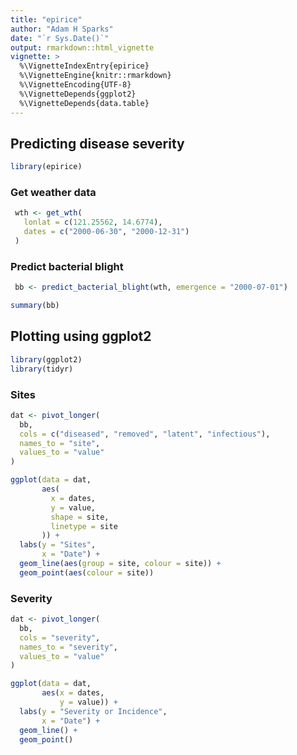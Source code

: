 ```yaml
---
title: "epirice"
author: "Adam H Sparks"
date: "`r Sys.Date()`"
output: rmarkdown::html_vignette
vignette: >
  %\VignetteIndexEntry{epirice}
  %\VignetteEngine{knitr::rmarkdown}
  %\VignetteEncoding{UTF-8}
  %\VignetteDepends{ggplot2}
  %\VignetteDepends{data.table}
---
```


## Predicting disease severity

```r
library(epirice)
```

### Get weather data

```r
 wth <- get_wth(
   lonlat = c(121.25562, 14.6774),
   dates = c("2000-06-30", "2000-12-31")
 )
```

### Predict bacterial blight

```r
 bb <- predict_bacterial_blight(wth, emergence = "2000-07-01")
```

```r
summary(bb)
```
## Plotting using ggplot2

```r
library(ggplot2)
library(tidyr)
```

### Sites

```r
dat <- pivot_longer(
  bb,
  cols = c("diseased", "removed", "latent", "infectious"),
  names_to = "site",
  values_to = "value"
)

ggplot(data = dat,
       aes(
         x = dates,
         y = value,
         shape = site,
         linetype = site
       )) +
  labs(y = "Sites",
       x = "Date") +
  geom_line(aes(group = site, colour = site)) +
  geom_point(aes(colour = site))
```

### Severity

```r
dat <- pivot_longer(
  bb,
  cols = "severity",
  names_to = "severity",
  values_to = "value"
)

ggplot(data = dat,
       aes(x = dates,
           y = value)) +
  labs(y = "Severity or Incidence",
       x = "Date") +
  geom_line() +
  geom_point()
```
